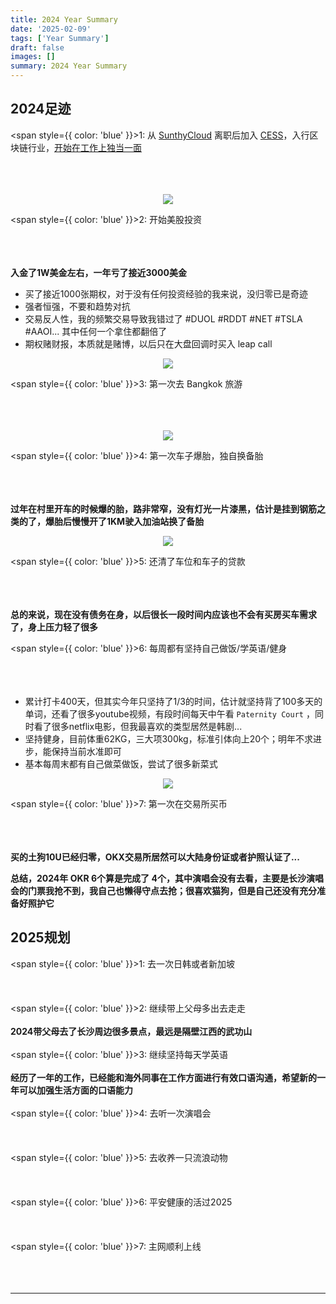 ```yaml
---
title: 2024 Year Summary
date: '2025-02-09'
tags: ['Year Summary']
draft: false
images: []
summary: 2024 Year Summary
---
```


<TOCInline toc={props.toc}/>


## 2024足迹

<span style={{ color: 'blue' }}>1: 从 [SunthyCloud](https://www.sunthycloud.com/) 离职后加入 [CESS](https://cess.network)，入行区块链行业，[开始在工作上独当一面](https://year-in-code.com/user/sunway910) </span><br></br>
<br></br>

<center >
    <figure>
        <img  style={{margin: "0 ", display: "inline-block "}} src="/static/images/2024YearSummary/githubSummary.png" />
    </figure>
</center>

<span style={{ color: 'blue' }}>2: 开始美股投资 </span><br></br>
<br></br>

**入金了1W美金左右，一年亏了接近3000美金**
 - 买了接近1000张期权，对于没有任何投资经验的我来说，没归零已是奇迹
 - 强者恒强，不要和趋势对抗
 - 交易反人性，我的频繁交易导致我错过了 #DUOL #RDDT #NET #TSLA #AAOI... 其中任何一个拿住都翻倍了
 - 期权赌财报，本质就是赌博，以后只在大盘回调时买入 leap call

<center >
    <figure>
        <img  style={{margin: "0 ", display: "inline-block "}} src="/static/images/2024YearSummary/lbearn.jpg" />
    </figure>
</center>

<span style={{ color: 'blue' }}>3: 第一次去 Bangkok 旅游 </span><br></br>
<br></br>

<center >
    <figure>
        <img  style={{margin: "0 ", display: "inline-block "}} src="/static/images/2024YearSummary/gunShoot.jpg" />
    </figure>
</center>

<span style={{ color: 'blue' }}>4: 第一次车子爆胎，独自换备胎 </span><br></br>
<br></br>

**过年在村里开车的时候爆的胎，路非常窄，没有灯光一片漆黑，估计是挂到钢筋之类的了，爆胎后慢慢开了1KM驶入加油站换了备胎**

<center >
    <figure>
        <img  style={{margin: "0 ", display: "inline-block "}} src="/static/images/2024YearSummary/breakWheel.jpg" />
    </figure>
</center>

<span style={{ color: 'blue' }}>5: 还清了车位和车子的贷款 </span><br></br>
<br></br>

**总的来说，现在没有债务在身，以后很长一段时间内应该也不会有买房买车需求了，身上压力轻了很多**

<span style={{ color: 'blue' }}>6: 每周都有坚持自己做饭/学英语/健身 </span><br></br>
<br></br>

- 累计打卡400天，但其实今年只坚持了1/3的时间，估计就坚持背了100多天的单词，还看了很多youtube视频，有段时间每天中午看 `Paternity Court` ，同时看了很多netflix电影，但我最喜欢的类型居然是韩剧...
- 坚持健身，目前体重62KG，三大项300kg，标准引体向上20个；明年不求进步，能保持当前水准即可
- 基本每周末都有自己做菜做饭，尝试了很多新菜式

<center >
    <figure>
        <img  style={{margin: "0 ", display: "inline-block "}} src="/static/images/2024YearSummary/englishLearning.jpg" />
    </figure>
</center>

<span style={{ color: 'blue' }}>7: 第一次在交易所买币 </span><br></br>
<br></br>

**买的土狗10U已经归零，OKX交易所居然可以大陆身份证或者护照认证了...**


**总结，2024年 OKR 6个算是完成了 4个，其中演唱会没有去看，主要是长沙演唱会的门票我抢不到，我自己也懒得守点去抢；很喜欢猫狗，但是自己还没有充分准备好照护它**

## 2025规划

<span style={{ color: 'blue' }}>1: 去一次日韩或者新加坡</span><br></br>
<br></br>
<span style={{ color: 'blue' }}>2: 继续带上父母多出去走走</span><br></br>
**2024带父母去了长沙周边很多景点，最远是隔壁江西的武功山**
<br></br>
<span style={{ color: 'blue' }}>3: 继续坚持每天学英语</span><br></br>
**经历了一年的工作，已经能和海外同事在工作方面进行有效口语沟通，希望新的一年可以加强生活方面的口语能力**
<br></br>
<span style={{ color: 'blue' }}>4: 去听一次演唱会</span><br></br>
<br></br>
<span style={{ color: 'blue' }}>5: 去收养一只流浪动物</span><br></br>
<br></br>
<span style={{ color: 'blue' }}>6: 平安健康的活过2025</span><br></br>
<br></br>
<span style={{ color: 'blue' }}>7: 主网顺利上线</span><br></br>
<br></br>


------------------------------------





